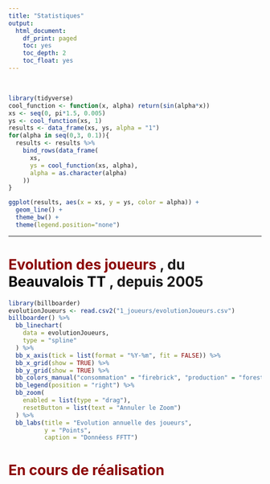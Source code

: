 ```yaml
---
title: "Statistiques"
output:
  html_document:
    df_print: paged
    toc: yes
    toc_depth: 2
    toc_float: yes
---
```


<br>

```r
library(tidyverse)
cool_function <- function(x, alpha) return(sin(alpha*x))
xs <- seq(0, pi*1.5, 0.005)
ys <- cool_function(xs, 1)
results <- data_frame(xs, ys, alpha = "1")
for(alpha in seq(0,3, 0.1)){
  results <- results %>% 
    bind_rows(data_frame(
      xs, 
      ys = cool_function(xs, alpha),
      alpha = as.character(alpha)
    ))
}

ggplot(results, aes(x = xs, y = ys, color = alpha)) + 
  geom_line() + 
  theme_bw() + 
  theme(legend.position="none")
```

---

# <span style="color:darkred"> **Evolution des joueurs** </span> , du <span style="color:black"> **Beauvalois TT** </span>, depuis 2005

```r
library(billboarder)
evolutionJoueurs <- read.csv2("1_joueurs/evolutionJoueurs.csv")
billboarder() %>% 
  bb_linechart(
    data = evolutionJoueurs, 
    type = "spline"
  ) %>% 
  bb_x_axis(tick = list(format = "%Y-%m", fit = FALSE)) %>% 
  bb_x_grid(show = TRUE) %>% 
  bb_y_grid(show = TRUE) %>% 
  bb_colors_manual("consommation" = "firebrick", "production" = "forestgreen") %>% 
  bb_legend(position = "right") %>% 
  bb_zoom(
    enabled = list(type = "drag"),
    resetButton = list(text = "Annuler le Zoom")
  ) %>% 
  bb_labs(title = "Evolution annuelle des joueurs",
          y = "Points",
          caption = "Donnéess FFTT")

```

# <span style="color:darkred"> **En cours de réalisation** </span>
